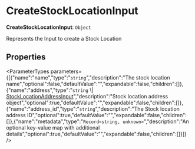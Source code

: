 
# CreateStockLocationInput

 **CreateStockLocationInput**: `Object`

Represents the Input to create a Stock Location

## Properties

<ParameterTypes parameters={[{"name":"name","type":"`string`","description":"The stock location name","optional":false,"defaultValue":"","expandable":false,"children":[]},{"name":"address","type":"`string` \\| [StockLocationAddressInput](stock_location.StockLocationAddressInput.mdx)","description":"Stock location address object","optional":true,"defaultValue":"","expandable":false,"children":[]},{"name":"address_id","type":"`string`","description":"The Stock location address ID","optional":true,"defaultValue":"","expandable":false,"children":[]},{"name":"metadata","type":"`Record<string, unknown>`","description":"An optional key-value map with additional details","optional":true,"defaultValue":"","expandable":false,"children":[]}]} />

